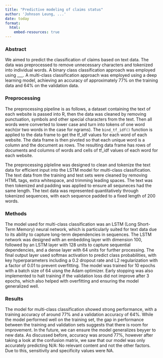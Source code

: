```yaml
---
title: "Predictive modeling of claims status"
author: 'Johnson Leung, ...'
date: today
format:
  html:
    embed-resources: true
---
```


### Abstract

We aimed to predict the classification of claims based on text data. The data was preprocessed to remove unnecessary characters and tokenized into individual words. A binary class classification approach was employed using ___. A multi-class classification approach was employed using a deep learning model, achieving an accuracy of approximately 77% on the training data and 64% on the validation data.

### Preprocessing

The preprocessing pipeline is as follows, a dataset containing the text of each website is passed into R, then the data was cleaned by removing punctuation, symbols and other special characters from the text. Then all words were converted to lower case and turn into tokens of one word each(or two words in the case for ngrams). The `bind_tf_idf()` function is applied to the data frame to get the tf_idf values for each word of each website. The data frame is then pivoted so that each unique word is a column and the document as rows. The resulting data frame has rows of documents and columns of words and cells of tf_idf values of each word for each website.

The preprocessing pipleline was designed to clean and tokenize the text data for efficient input into the LSTM model for multi-class classification. The text data from the training and test sets were cleaned by removing HTML tags, extra whitespace, and trimming leading spaces. The text was then tokenized and padding was applied to ensure all sequneces had the same length. The text data was represented quantitatively through tokenized sequences, with each sequence padded to a fixed length of 200 words.

### Methods

The model used for multi-class classification was an LSTM (Long Short-Term Memory) neural network, which is particularly suited for text data due to its ability to capture long-term dependencies in sequences. The LSTM network was designed with an embedding layer with dimension 100, followed by an LSTM layer with 128 units to capture sequential dependencies, and a dense layer with 64 units for further processing. The final output layer used softmax activation to predict class probabilities, with key hyperparameters including a 0.2 dropout rate and L2 regularization with a factor of 0.01 to prevent overfitting. The model was trained for 10 epochs with a batch size of 64 uisng the Adam optimizer. Early stopping was also implemented to halt training if the validation loss did not improve after 3 epochs, which also helped with overfitting and ensuring the model generalized well.

### Results

The model for multi-class classification showed strong performance, with a training accuracy of around 77% and a validation accuracy of 64%. While the model performed well on the training set, the gap in performance between the training and validation sets suggests that there is room for improvement. In the future, we can ensure the model generalizes beyyer to new data. As discussed before, accuracy was around 77%, however after taking a look at the confusion matrix, we saw that our model was only accurately predicting N/A: No relevant content and not the other factors. Due to this, sensitivity and specificity values were NA.

[^1]: Read [this article](https://yardstick.tidymodels.org/articles/multiclass.html) on multiclass averaging.
